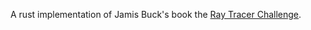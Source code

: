 

A rust implementation of Jamis Buck's book the <a href="https://pragprog.com/book/jbtracer/the-ray-tracer-challenge">Ray Tracer Challenge</a>.
